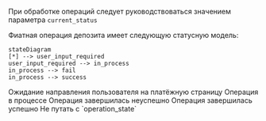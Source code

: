 При обработке операций следует руководствоваться значением параметра `current_status`

Фиатная операция депозита имеет следующую статусную модель:

```mermaid
stateDiagram 
[*] --> user_input_required
user_input_required --> in_process
in_process --> fail
in_process --> success
```

<ParamField path="user_input_required" type="string">
  Ожидание направления пользователя на платёжную страницу
</ParamField>

<ParamField path="in_process" type="string">
  Операция в процессе
</ParamField>

<ParamField path="fail" type="string">
  Операция завершилась неуспешно
</ParamField>

<ParamField path="success" type="string">
  Операция завершилась успешно
</ParamField>


<Warning>
  Не путать с `operation_state` 
</Warning>